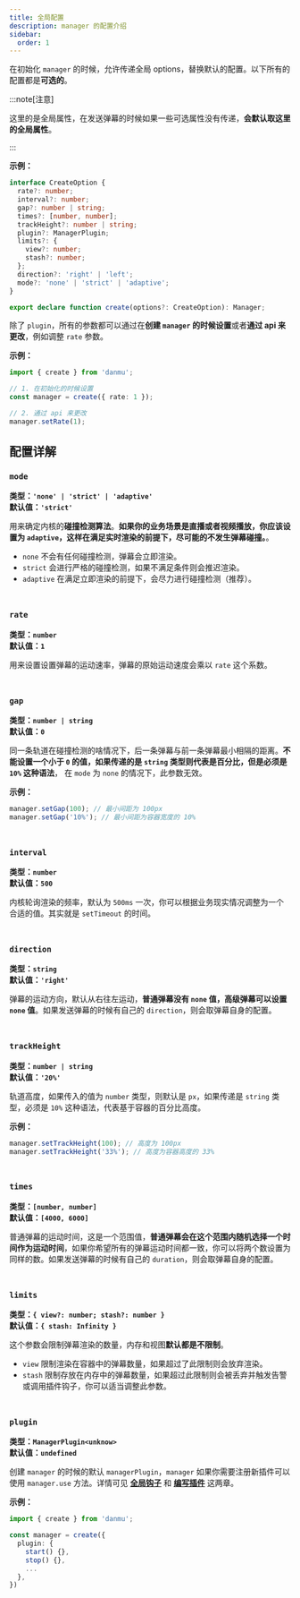 ```yaml
---
title: 全局配置
description: manager 的配置介绍
sidebar:
  order: 1
---
```


在初始化 `manager` 的时候，允许传递全局 options，替换默认的配置。以下所有的配置都是**可选的**。

:::note[注意]

这里的是全局属性，在发送弹幕的时候如果一些可选属性没有传递，**会默认取这里的全局属性**。

:::

**示例：**

```ts title="init.ts" {16}
interface CreateOption {
  rate?: number;
  interval?: number;
  gap?: number | string;
  times?: [number, number];
  trackHeight?: number | string;
  plugin?: ManagerPlugin;
  limits?: {
    view?: number;
    stash?: number;
  };
  direction?: 'right' | 'left';
  mode?: 'none' | 'strict' | 'adaptive';
}

export declare function create(options?: CreateOption): Manager;
```

除了 `plugin`，所有的参数都可以通过在**创建 `manager` 的时候设置**或者**通过 api 来更改**，例如调整 `rate` 参数。

**示例：**

```ts title="init.ts"
import { create } from 'danmu';

// 1. 在初始化的时候设置
const manager = create({ rate: 1 });

// 2. 通过 api 来更改
manager.setRate(1);
```

## 配置详解

### `mode`

**类型：`'none' | 'strict' | 'adaptive'`**<br/>
**默认值：`'strict'`**

用来确定内核的**碰撞检测算法**。**如果你的业务场景是直播或者视频播放，你应该设置为 `adaptive`，这样在满足实时渲染的前提下，尽可能的不发生弹幕碰撞。**。

- `none` 不会有任何碰撞检测，弹幕会立即渲染。
- `strict` 会进行严格的碰撞检测，如果不满足条件则会推迟渲染。
- `adaptive` 在满足立即渲染的前提下，会尽力进行碰撞检测（推荐）。

<div style="border-bottom: 0.5px solid var(--sl-color-gray-5); padding: 10px 0" />

### `rate`

**类型：`number`**<br/>
**默认值：`1`**

用来设置设置弹幕的运动速率，弹幕的原始运动速度会乘以 `rate` 这个系数。

<div style="border-bottom: 0.5px solid var(--sl-color-gray-5); padding: 10px 0" />

### `gap`

**类型：`number | string`**<br/>
**默认值：`0`**

同一条轨道在碰撞检测的啥情况下，后一条弹幕与前一条弹幕最小相隔的距离。**不能设置一个小于 `0` 的值，如果传递的是 `string` 类型则代表是百分比，但是必须是 `10%` 这种语法**， 在 `mode` 为 `none` 的情况下，此参数无效。

**示例：**

```ts
manager.setGap(100); // 最小间距为 100px
manager.setGap('10%'); // 最小间距为容器宽度的 10%
```

<div style="border-bottom: 0.5px solid var(--sl-color-gray-5); padding: 10px 0" />

### `interval`

**类型：`number`**<br/>
**默认值：`500`**

内核轮询渲染的频率，默认为 `500ms` 一次，你可以根据业务现实情况调整为一个合适的值。其实就是 `setTimeout` 的时间。

<div style="border-bottom: 0.5px solid var(--sl-color-gray-5); padding: 10px 0" />

### `direction`

**类型：`string`**<br/>
**默认值：`'right'`**

弹幕的运动方向，默认从右往左运动，**普通弹幕没有 `none` 值，高级弹幕可以设置 `none` 值**。如果发送弹幕的时候有自己的 `direction`，则会取弹幕自身的配置。

<div style="border-bottom: 0.5px solid var(--sl-color-gray-5); padding: 10px 0" />

### `trackHeight`

**类型：`number | string`**<br/>
**默认值：`'20%'`**

轨道高度，如果传入的值为 `number` 类型，则默认是 `px`，如果传递是 `string` 类型，必须是 `10%` 这种语法，代表基于容器的百分比高度。

**示例：**

```ts
manager.setTrackHeight(100); // 高度为 100px
manager.setTrackHeight('33%'); // 高度为容器高度的 33%
```

<div style="border-bottom: 0.5px solid var(--sl-color-gray-5); padding: 10px 0" />

### `times`

**类型：`[number, number]`**<br/>
**默认值：`[4000, 6000]`**

普通弹幕的运动时间，这是一个范围值，**普通弹幕会在这个范围内随机选择一个时间作为运动时间**，如果你希望所有的弹幕运动时间都一致，你可以将两个数设置为同样的数。如果发送弹幕的时候有自己的 `duration`，则会取弹幕自身的配置。

<div style="border-bottom: 0.5px solid var(--sl-color-gray-5); padding: 10px 0" />

### `limits`

**类型：`{ view?: number; stash?: number }`**<br/>
**默认值：`{ stash: Infinity }`**

这个参数会限制弹幕渲染的数量，内存和视图**默认都是不限制**。

- `view` 限制渲染在容器中的弹幕数量，如果超过了此限制则会放弃渲染。
- `stash` 限制存放在内存中的弹幕数量，如果超过此限制则会被丢弃并触发告警或调用插件钩子，你可以适当调整此参数。

<div style="border-bottom: 0.5px solid var(--sl-color-gray-5); padding: 10px 0" />

### `plugin`

**类型：`ManagerPlugin<unknow>`**<br/>
**默认值：`undefined`**

创建 `manager` 的时候的默认 `managerPlugin`，`manager` 如果你需要注册新插件可以使用 `manager.use` 方法。详情可见 [**全局钩子**](../manager-hooks) 和 [**编写插件**](../../guide/create-plugin) 这两章。

**示例：**

```ts title="init.ts"
import { create } from 'danmu';

const manager = create({
  plugin: {
    start() {},
    stop() {},
    ...
  },
})
```
